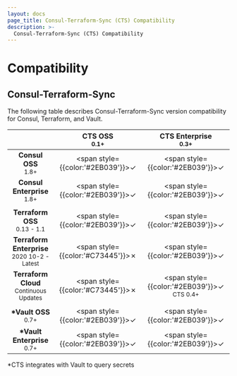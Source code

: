 ```yaml
---
layout: docs
page_title: Consul-Terraform-Sync (CTS) Compatibility
description: >-
  Consul-Terraform-Sync (CTS) Compatibility
---
```


# Compatibility

## Consul-Terraform-Sync

The following table describes Consul-Terraform-Sync version compatibility for Consul, Terraform, and Vault.

|                                                                         |  **CTS OSS**<br/><span><sub>0.1+</sub></span>  |          **CTS Enterprise**<br/><span><sub>0.3+</sub></span>           |
| :---------------------------------------------------------------------: | :--------------------------------------------: | :--------------------------------------------------------------------: |
|             **Consul OSS**<br/><span><sub>1.8+</sub></span>             | <span style={{color:'#2EB039'}}>&check;</span> |             <span style={{color:'#2EB039'}}>&check;</span>             |
|         **Consul Enterprise**<br/><span><sub>1.8+</sub></span>          | <span style={{color:'#2EB039'}}>&check;</span> |             <span style={{color:'#2EB039'}}>&check;</span>             |
|                                                                         |
|        **Terraform OSS**<br/><span><sub>0.13 - 1.1</sub></span>         | <span style={{color:'#2EB039'}}>&check;</span> |             <span style={{color:'#2EB039'}}>&check;</span>             |
| **Terraform Enterprise**<br/><span><sub>2020 10-2 - Latest</sub></span> | <span style={{color:'#C73445'}}>&cross;</span> |             <span style={{color:'#2EB039'}}>&check;</span>             |
|   **Terraform Cloud**<br/><span><sub>Continuous Updates</sub></span>    | <span style={{color:'#C73445'}}>&cross;</span> | <span style={{color:'#2EB039'}}>&check;</span><br/><sub>CTS 0.4+</sub> |
|                                                                         |
|            **\*Vault OSS**<br/><span><sub>0.7+</sub></span>             | <span style={{color:'#2EB039'}}>&check;</span> |             <span style={{color:'#2EB039'}}>&check;</span>             |
|         **\*Vault Enterprise**<br/><span><sub>0.7+</sub></span>         | <span style={{color:'#2EB039'}}>&check;</span> |             <span style={{color:'#2EB039'}}>&check;</span>             |

<p>
  <span>*CTS integrates with Vault to query secrets</span>
</p>

